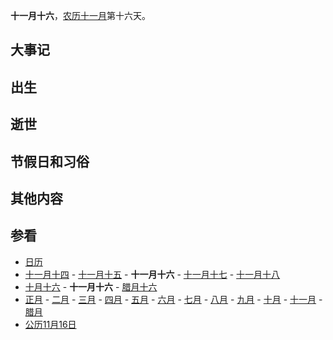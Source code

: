 {{Lunar11Calendar}}
'''十一月十六'''，[[农历|农历]][[十一月_(农历)|十一月]]第十六天。

==大事记==

==出生==

==逝世==

==节假日和习俗==

==其他内容==

==参看==
*[[历史上的今天|日历]]
*[[十一月十四|十一月十四]] - [[十一月十五|十一月十五]] - '''十一月十六''' - [[十一月十七|十一月十七]] - [[十一月十八|十一月十八]]
*[[十月十六|十月十六]] - '''十一月十六''' - [[腊月十六|腊月十六]]
*[[正月|正月]] - [[二月_(农历)|二月]] - [[三月_(农历)|三月]] - [[四月_(农历)|四月]] - [[五月_(农历)|五月]] - [[六月_(农历)|六月]] - [[七月_(农历)|七月]] - [[八月_(农历)|八月]] - [[九月_(农历)|九月]] - [[十月_(农历)|十月]] - [[十一月_(农历)|十一月]] - [[腊月|腊月]]
*[[公历|公历]][[11月16日|11月16日]]
